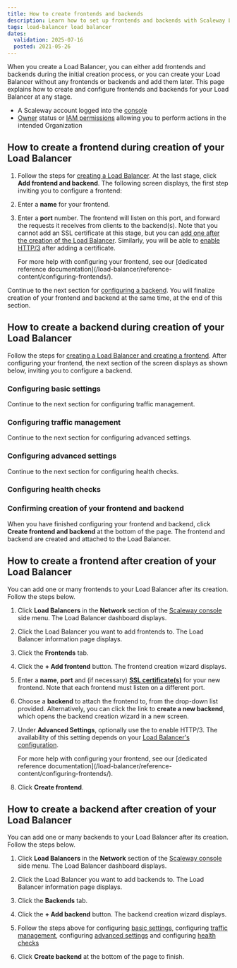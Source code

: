 ```yaml
---
title: How to create frontends and backends
description: Learn how to set up frontends and backends with Scaleway Load Balancer. Step-by-step guide for configuring efficient network routing and load distribution.
tags: load-balancer load balancer
dates:
  validation: 2025-07-16
  posted: 2021-05-26
---
```




When you create a Load Balancer, you can either add frontends and backends during the initial creation process, or you can create your Load Balancer without any frontends or backends and add them later. This page explains how to create and configure frontends and backends for your Load Balancer at any stage.

<Requirements />

- A Scaleway account logged into the [console](https://account.scaleway.com/?service=elements)
- [Owner](/iam/concepts/#owner) status or [IAM permissions](/iam/concepts/#permission) allowing you to perform actions in the intended Organization

## How to create a frontend during creation of your Load Balancer

1. Follow the steps for [creating a Load Balancer](/load-balancer/how-to/create-load-balancer/). At the last stage, click **Add frontend and backend**. The following screen displays, the first step inviting you to configure a frontend:

    <Lightbox image={image} alt="" />

2. Enter a **name** for your frontend.

3. Enter a **port** number. The frontend will listen on this port, and forward the requests it receives from clients to the backend(s). Note that you cannot add an SSL certificate at this stage, but you can [add one after the creation of the Load Balancer](/load-balancer/how-to/add-certificate/). Similarly, you will be able to [enable HTTP/3](/load-balancer/reference-content/http2-http3/#configuring-your-load-balancer-for-http3) after adding a certificate.

    <Message type="tip">
      For more help with configuring your frontend, see our [dedicated reference documentation](/load-balancer/reference-content/configuring-frontends/).
    </Message>

Continue to the next section for [configuring a backend](#how-to-create-a-backend-during-creation-of-your-load-balancer). You will finalize creation of your frontend and backend at the same time, at the end of this section.

## How to create a backend during creation of your Load Balancer

Follow the steps for [creating a Load Balancer and creating a frontend](#how-to-create-a-frontend-during-creation-of-your-load-balancer). After configuring your frontend, the next section of the screen displays as shown below, inviting you to configure a backend.

### Configuring basic settings

<LbCreateBackend1Basic />

Continue to the next section for configuring traffic management.

### Configuring traffic management

<LbCreateBackend2TrafficMgnt />

Continue to the next section for configuring advanced settings.

### Configuring advanced settings

<LbCreateBackend3AdvancedSettings />

Continue to the next section for configuring health checks.

### Configuring health checks

<LbCreateBackend4Healthcheck />

### Confirming creation of your frontend and backend

When you have finished configuring your frontend and backend, click **Create frontend and backend** at the bottom of the page. The frontend and backend are created and attached to the Load Balancer.


## How to create a frontend after creation of your Load Balancer

You can add one or many frontends to your Load Balancer after its creation. Follow the steps below.

1. Click **Load Balancers** in the **Network** section of the [Scaleway console](https://account.scaleway.com/?service=elements) side menu. The Load Balancer dashboard displays.

2. Click the Load Balancer you want to add frontends to. The Load Balancer information page displays.

3. Click the **Frontends** tab.

4. Click the **+ Add frontend** button. The frontend creation wizard displays.

    <Lightbox image={image2} alt="" />

5. Enter a **name**, **port** and (if necessary) [**SSL certificate(s)**](/load-balancer/how-to/add-certificate/) for your new frontend. Note that each frontend must listen on a different port.

6. Choose a **backend** to attach the frontend to, from the drop-down list provided. Alternatively, you can click the link to **create a new backend**, which opens the backend creation wizard in a new screen.

7. Under **Advanced Settings**, optionally use the <Icon name="toggle" /> to enable HTTP/3. The availability of this setting depends on your [Load Balancer's configuration](/load-balancer/reference-content/http2-http3/).

    <Message type="tip">
      For more help with configuring your frontend, see our [dedicated reference documentation](/load-balancer/reference-content/configuring-frontends/).
    </Message>

8. Click **Create frontend**.

## How to create a backend after creation of your Load Balancer

You can add one or many backends to your Load Balancer after its creation. Follow the steps below.

1. Click **Load Balancers** in the **Network** section of the [Scaleway console](https://account.scaleway.com/?service=elements) side menu. The Load Balancer dashboard displays.

2. Click the Load Balancer you want to add backends to. The Load Balancer information page displays.

3. Click the **Backends** tab.

4. Click the **+ Add backend** button. The backend creation wizard displays.

5. Follow the steps above for configuring [basic settings](#configuring-basic-settings), configuring [traffic management](#configuring-traffic-management), configuring [advanced settings](#configuring-advanced-settings) and configuring [health checks](#configuring-health-checks)

6. Click **Create backend** at the bottom of the page to finish.


